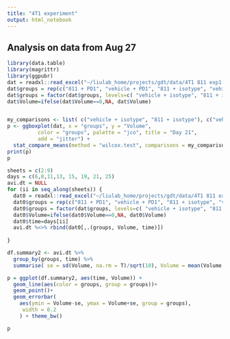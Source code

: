 ```yaml
---
title: "4T1 experiment"
output: html_notebook
---
```


## Analysis on data from Aug 27 

```r
library(data.table)
library(magrittr)
library(ggpubr)
dat = readxl::read_excel("~/liulab_home/projects/gdt/data/4T1 811 exp1 8262020.xlsx", sheet = 8,skip = 1) %>% data.table 
dat$groups = rep(c("811 + PD1", "vehicle + PD1", "811 + isotype", "vehicle + isotype"), each=10)
dat$groups = factor(dat$groups, levels=c( "vehicle + isotype", "811 + isotype", "vehicle + PD1", "811 + PD1"))
dat$Volume=ifelse(dat$Volume==0,NA, dat$Volume)


my_comparisons <- list( c("vehicle + isotype", "811 + isotype"), c("vehicle + isotype", "vehicle + PD1"), c("vehicle + PD1", "811 + PD1") , c("811 + isotype", "811 + PD1"))
p <- ggboxplot(dat, x = "groups", y = "Volume",
          color = "groups", palette = "jco", title = "Day 21",
          add = "jitter") + 
  stat_compare_means(method = "wilcox.test", comparisons = my_comparisons)
print(p)
p
```

```r
sheets = c(2:9)
days = c(6,8,11,13, 15, 19, 21, 25)
avi.dt = NULL 
for (ii in seq_along(sheets)) {
  dat0 = readxl::read_excel("~/liulab_home/projects/gdt/data/4T1 811 exp1 8262020.xlsx", sheet = sheets[ii],skip = 1) %>% data.table 
  dat0$groups = rep(c("811 + PD1", "vehicle + PD1", "811 + isotype", "vehicle + isotype"), each=10)
  dat0$groups = factor(dat$groups, levels=c( "vehicle + isotype", "811 + isotype", "vehicle + PD1", "811 + PD1"))
  dat0$Volume=ifelse(dat0$Volume==0,NA, dat0$Volume)
  dat0$time=days[ii]
  avi.dt %<>% rbind(dat0[,.(groups, Volume, time)]) 
  
}

df.summary2 <- avi.dt %>%
  group_by(groups, time) %>%
  summarise( se = sd(Volume, na.rm = T)/sqrt(10), Volume = mean(Volume, na.rm=T))

p = ggplot(df.summary2, aes(time, Volume)) +
  geom_line(aes(color = groups, group = groups))+
  geom_point()+
  geom_errorbar(
    aes(ymin = Volume-se, ymax = Volume+se, group = groups),
     width = 0.2
    ) + theme_bw()

p
```

